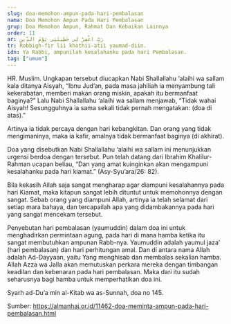```yaml
---
slug: doa-memohon-ampun-pada-hari-pembalasan
nama: Doa Memohon Ampun Pada Hari Pembalasan
grup: Doa Memohon Ampun, Rahmat Dan Kebaikan Lainnya
order: 11
ar: رَبِّ اغْفِرْ لِي خَطِيئَتِي يَوْمَ الدِّينِ
tr: Robbigh-fir lii khothii-atii yaumad-diin.
idn: Ya Rabbi, ampunilah kesalahanku pada hari Pembalasan.
tag: ["umum"]
---
```


HR. Muslim.
Ungkapan tersebut diucapkan Nabi Shallallahu ‘alaihi wa sallam kala ditanya Aisyah, “Ibnu Jud’an, pada masa jahiliah ia menyambung tali kekerabatan, memberi makan orang miskin, apakah itu bermanfaat baginya?” Lalu Nabi Shallallahu ‘alaihi wa sallam menjawab, “Tidak wahai Aisyah! Sesungguhnya ia sama sekali tidak pernah mengatakan: (doa di atas).”

Artinya ia tidak percaya dengan hari kebangkitan. Dan orang yang tidak mengimaninya, maka ia kafir, amalnya tidak bermanfaat baginya (di akhirat).

Doa yang disebutkan Nabi Shallallahu ‘alaihi wa sallam ini menunjukkan urgensi berdoa dengan tersebut. Pun telah datang dari Ibrahim Khalilur-Rahman ucapan beliau, “Dan yang amat kuinginkan akan mengampuni kesalahanku pada hari kiamat.” (Asy-Syu’ara/26: 82).

Bila kekasih Allah saja sangat mengharap agar diampuni kesalahannya pada hari Kiamat, maka kitapun sangat lebih dituntut untuk memohonnya dengan sangat. Sebab orang yang diampuni Allah, artinya ia telah selamat dari setiap mara bahaya, dan tercapailah apa yang didambakannya pada hari yang sangat mencekam tersebut.

Penyebutan hari pembalasan (yaumuddin) dalam doa ini untuk menghadirkan permintaan agung, pada hari di mana hamba ketika itu sangat membutuhkan ampunan Rabb-nya. Yaumuddin adalah yaumul jaza’ (hari pembalasan) dan hari perhitungan amal. Dan di antara nama Allah adalah Ad-Dayyaan, yaitu Yang menghisab dan membalas sekalian hamba. Allah Azza wa Jalla akan memutuskan perkara mereka dengan timbangan keadilan dan kebenaran pada hari pembalasan. Maka dari itu sudah seharusnya bagi hamba untuk memperhatikan doa ini.

Syarh ad-Du’a min al-Kitab wa as-Sunnah, doa no 145.


Sumber: https://almanhaj.or.id/11462-doa-meminta-ampun-pada-hari-pembalasan.html
